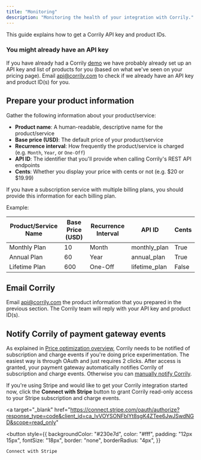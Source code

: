 ```yaml
---
title: "Monitoring"
description: "Monitoring the health of your integration with Corrily."
---
```


This guide explains how to get a Corrily API key and product IDs.

<Info>

<h3>You might already have an API key</h3>

If you have already had a Corrily [demo](https://calendly.com/corrily/demo-call?month=2021-08) we have probably already set up an API key and list of products for you (based on what we've seen on your pricing page). Email [api@corrily.com](mailto:api@corrily.com) to check if we already have an API key and product ID(s) for you.

</Info>

## Prepare your product information

Gather the following information about your product/service:

- **Product name**: A human-readable, descriptive name for the product/service
- **Base price (USD)**: The default price of your product/service
- **Recurrence interval**: How frequently the product/service is charged (e.g. `Month`, `Year`, or `One-Off`)
- **API ID**: The identifier that you'll provide when calling Corrily's REST API endpoints
- **Cents**: Whether you display your price with cents or not (e.g. $20 or $19.99)

If you have a subscription service with multiple billing plans, you should provide this information for each billing plan.

Example:

| Product/Service Name | Base Price (USD) | Recurrence Interval | API ID        | Cents |
| -------------------- | ---------------- | ------------------- | ------------- | ----- |
| Monthly Plan         | 10               | Month               | monthly_plan  | True  |
| Annual Plan          | 60               | Year                | annual_plan   | True  |
| Lifetime Plan        | 600              | One-Off             | lifetime_plan | False |

## Email Corrily

Email [api@corrily.com](mailto:api@corrily.com) the product information that you prepared in the previous section. The Corrily team will reply with your API key and product ID(s).

## Notify Corrily of payment gateway events

As explained in [Price optimization overview](../pricing/price-optimization-overview), Corrily needs to be notified of subscription and charge events if you're doing price experimentation. The easiest way is through OAuth and just requires 2 clicks. After access is granted, your payment gateway automatically notifies Corrily of subscription and charge events. Otherwise you can [manually notify Corrily](../payment-gateways/integration-guide#manually-notify-corrily-of-subscription-and-charge-events).

If you're using Stripe and would like to get your Corrily integration started now, click the **Connect with Stripe** button to grant Corrily read-only access to your Stripe subscription and charge events.

<a
  target="_blank"
  href="https://connect.stripe.com/oauth/authorize?response_type=code&client_id=ca_IvVOYSONFblYt8sgK4ZTee6JwJSwdNGD&scope=read_only"
>

  <button
    style={{
      backgroundColor: "#230e7d",
      color: "#fff",
      padding: "12px 15px",
      fontSize: "18px",
      border: "none",
      borderRadius: "4px",
    }}
  >
    Connect with Stripe
  </button>
  
</a>
